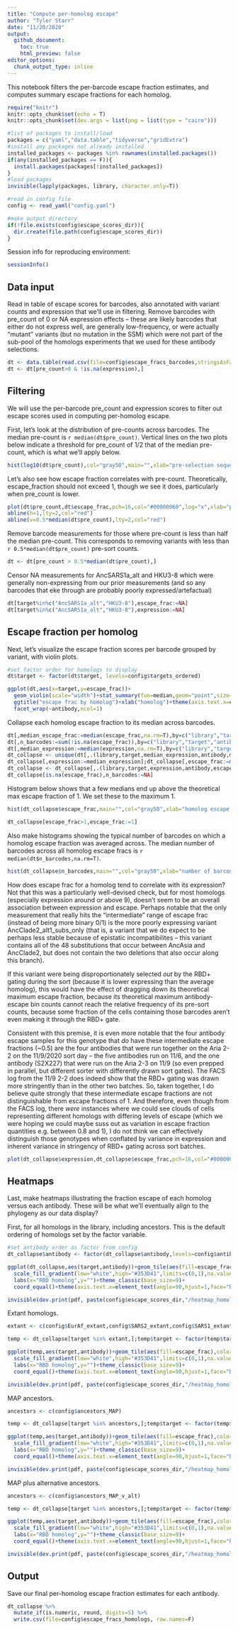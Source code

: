 ```yaml
---
title: "Compute per-homolog escape"
author: "Tyler Starr"
date: "11/20/2020"
output:
  github_document:
    toc: true
    html_preview: false
editor_options: 
  chunk_output_type: inline
---
```


This notebook filters the per-barcode escape fraction estimates, and computes summary escape fractions for each homolog.

```r
require("knitr")
knitr::opts_chunk$set(echo = T)
knitr::opts_chunk$set(dev.args = list(png = list(type = "cairo")))

#list of packages to install/load
packages = c("yaml","data.table","tidyverse","gridExtra")
#install any packages not already installed
installed_packages <- packages %in% rownames(installed.packages())
if(any(installed_packages == F)){
  install.packages(packages[!installed_packages])
}
#load packages
invisible(lapply(packages, library, character.only=T))

#read in config file
config <- read_yaml("config.yaml")

#make output directory
if(!file.exists(config$escape_scores_dir)){
  dir.create(file.path(config$escape_scores_dir))
}
```
Session info for reproducing environment:
```r
sessionInfo()
```

## Data input

Read in table of escape scores for barcodes, also annotated with variant counts and expression that we'll use in filtering. Remove barcodes with pre_count of 0 or NA expression effects -- these are likely barcodes that either do not express well, are generally low-frequency, or were actually "mutant" variants (but no mutation in the SSM) which were not part of the sub-pool of the homologs experiments that we used for these antibody selections.

```r
dt <- data.table(read.csv(file=config$escape_fracs_barcodes,stringsAsFactors = F))
dt <- dt[pre_count>0 & !is.na(expression),]
```

## Filtering

We will use the per-barcode pre_count and expression scores to filter out escape scores used in computing per-homolog escape.

First, let's look at the distribution of pre-counts across barcodes. The median pre-count is `r median(dt$pre_count)`. Vertical lines on the two plots below indicate a threshold for pre_count of 1/2 that of the median pre-count, which is what we'll apply below.

```r
hist(log10(dt$pre_count),col="gray50",main="",xlab="pre-selection sequencing count (log10 scale)");abline(v=log10(0.5*median(dt$pre_count)),col="red",lty=2)

```
Let's also see how escape fraction correlates with pre-count. Theoretically, escape_fraction should not exceed 1, though we see it does, particularly when pre_count is lower.

```r
plot(dt$pre_count,dt$escape_frac,pch=16,col="#00000060",log="x",xlab="pre-count (log scale)",ylab="escape fraction (shouldn't exceed 1)")
abline(h=1,lty=2,col="red")
abline(v=0.5*median(dt$pre_count),lty=2,col="red")
```

Remove barcode measurements for those where pre-count is less than half the median pre-count. This corresponds to removing variants with less than `r 0.5*median(dt$pre_count)` pre-sort counts.

```r
dt <- dt[pre_count > 0.5*median(dt$pre_count),]
```

Censor NA measurements for AncSARS1a_alt and HKU3-8 which were generally non-expressing from our prior measurements (and so any barcodes that eke through are probably poorly expressed/artefactual)

```r
dt[target%in%c("AncSARS1a_alt","HKU3-8"),escape_frac:=NA]
dt[target%in%c("AncSARS1a_alt","HKU3-8"),expression:=NA]
```

## Escape fraction per homolog

Next, let's visualize the escape fraction scores per barcode grouped by variant, with violin plots.

```r
#set factor order for homologs to display
dt$target <- factor(dt$target, levels=config$targets_ordered)

ggplot(dt,aes(x=target,y=escape_frac))+
  geom_violin(scale="width")+stat_summary(fun=median,geom="point",size=1)+
  ggtitle("escape frac by homolog")+xlab("homolog")+theme(axis.text.x=element_text(angle=-90,hjust=0))+
  facet_wrap(~antibody,ncol=1)

```

Collapse each homolog escape fraction to its median across barcodes.

```r
dt[,median_escape_frac:=median(escape_frac,na.rm=T),by=c("library","target","antibody")] #median escape across all barcodes for a homolog
dt[,n_barcodes:=sum(!is.na(escape_frac)),by=c("library","target","antibody")] #the number of barcodes on which a homolog median escape was calculated
dt[,median_expression:=median(expression,na.rm=T),by=c("library","target")] #the average expression of that homolog
dt_collapse <- unique(dt[,.(library,target,median_expression,antibody,median_escape_frac,n_barcodes)]) #collapse down to homolog-level data instead of barcode-level
dt_collapse[,expression:=median_expression];dt_collapse[,escape_frac:=median_escape_frac] #rename median quantities to just now be the homolog-level quantity
dt_collapse <- dt_collapse[,.(library,target,expression,antibody,escape_frac,n_barcodes)]
dt_collapse[is.na(escape_frac),n_barcodes:=NA]
```

Histogram below shows that a few medians end up above the theoretical max escape fraction of 1. We set these to the maximum 1.

```r
hist(dt_collapse$escape_frac,main="",col="gray50",xlab="homolog escape fraction",breaks=20)

dt_collapse[escape_frac>1,escape_frac:=1]
```

Also make histograms showing the typical number of barcodes on which a homolog escape fraction was averaged across. The median number of barcodes across all homolog escape fracs is `r median(dt$n_barcodes,na.rm=T)`.

```r
hist(dt_collapse$n_barcodes,main="",col="gray50",xlab="number of barcodes",breaks=20)
```

How does escape frac for a homolog tend to correlate with its expression? Not that this was a particularly well-devised check, but for most homologs (especially expression around or above 9), doesn't seem to be an overall association between expression and escape. Perhaps notable that the only measurement that really hits the "intermediate" range of escape frac (instead of being more binary 0/1) is the more poorly expressing variant AncClade2_alt1_subs_only (that is, a variant that we do expect to be perhaps less stable because of epistatic incompatibilites -- this variant contains all of the 48 substitutions that occur between AncAsia and AncClade2, but does not contain the two deletions that also occur along this branch).

If this variant were being disproportionately selected *out* by the RBD+ gating during the sort (because it is lower expressing than the average homolog), this would have the effect of dragging down its theoretical maximum escape fraction, because its theoretical maximum antibody-escape bin counts cannot reach the relative frequency of its pre-sort counts, because some fraction of the cells containing those barcodes aren't even making it through the RBD+ gate.

Consistent with this premise, it is even more notable that the four antibody escape samples for this genotype that *do* have these intermediate escape fractions (~0.5) are the four antibodies that were run together on the Aria 2-2 on the 11/9/2020 sort day -- the five antibodies run on 11/6, and the one antibody (S2X227) that were run on the Aria 2-3 on 11/9 (so even prepped in parallel, but different sorter with differently drawn sort gates). The FACS log from the 11/9 2-2 does indeed show that the RBD+ gating was drawn more stringently than in the other two batches. So, taken together, I do believe quite strongly that these intermediate escape fractions are not distinguishable from escape fractions of 1. And therefore, even though from the FACS log, there *were* instances where we could see clouds of cells representing different homologs with differing levels of escape (which we were hoping we could maybe suss out as variation in escape fraction quantities e.g. between 0.8 and 1), I do not think we can effectively distinguish those genotypes when conflated by variance in expression and inherent variance in stringency of RBD+ gating across sort batches.

```r
plot(dt_collapse$expression,dt_collapse$escape_frac,pch=16,col="#00000066",xlab="homolog expression",ylab="homolog escape fraction")
```

## Heatmaps

Last, make heatmaps illustrating the fraction escape of each homolog versus each antibody. These will be what we'll eventually align to the phylogeny as our data display?

First, for all homologs in the library, including ancestors. This is the default ordering of homologs set by the factor variable.

```r
#set antibody order as factor from config
dt_collapse$antibody <- factor(dt_collapse$antibody,levels=config$antibodies_ordered)

ggplot(dt_collapse,aes(target,antibody))+geom_tile(aes(fill=escape_frac),color="black",lwd=0.1)+
  scale_fill_gradient(low="white",high="#353D41",limits=c(0,1),na.value="cyan")+
  labs(x="RBD homolog",y="")+theme_classic(base_size=9)+
  coord_equal()+theme(axis.text.x=element_text(angle=90,hjust=1,face="bold"))

invisible(dev.print(pdf, paste(config$escape_scores_dir,"/heatmap_homologs_all.pdf",sep="")))
```

Extant homologs.

```r
extant <- c(config$EurAf_extant,config$SARS2_extant,config$SARS1_extant,config$Clade2_extant)

temp <- dt_collapse[target %in% extant,];temp$target <- factor(temp$target,levels=extant)

ggplot(temp,aes(target,antibody))+geom_tile(aes(fill=escape_frac),color="black",lwd=0.1)+
  scale_fill_gradient(low="white",high="#353D41",limits=c(0,1),na.value="cyan")+
  labs(x="RBD homolog",y="")+theme_classic(base_size=9)+
  coord_equal()+theme(axis.text.x=element_text(angle=90,hjust=1,face="bold"))

invisible(dev.print(pdf, paste(config$escape_scores_dir,"/heatmap_homologs_extant.pdf",sep="")))
```

MAP ancestors.

```r
ancestors <- c(config$ancestors_MAP)

temp <- dt_collapse[target %in% ancestors,];temp$target <- factor(temp$target,levels=ancestors)

ggplot(temp,aes(target,antibody))+geom_tile(aes(fill=escape_frac),color="black",lwd=0.1)+
  scale_fill_gradient(low="white",high="#353D41",limits=c(0,1),na.value="cyan")+
  labs(x="RBD homolog",y="")+theme_classic(base_size=9)+
  coord_equal()+theme(axis.text.x=element_text(angle=90,hjust=1,face="bold"))

invisible(dev.print(pdf, paste(config$escape_scores_dir,"/heatmap_homologs_MAP-ancestors.pdf",sep="")))
```

MAP plus alternative ancestors.

```r
ancestors <- c(config$ancestors_MAP_v_alt)

temp <- dt_collapse[target %in% ancestors,];temp$target <- factor(temp$target,levels=ancestors)

ggplot(temp,aes(target,antibody))+geom_tile(aes(fill=escape_frac),color="black",lwd=0.1)+
  scale_fill_gradient(low="white",high="#353D41",limits=c(0,1),na.value="cyan")+
  labs(x="RBD homolog",y="")+theme_classic(base_size=9)+
  coord_equal()+theme(axis.text.x=element_text(angle=90,hjust=1,face="bold"))

invisible(dev.print(pdf, paste(config$escape_scores_dir,"/heatmap_homologs_all-ancestors.pdf",sep="")))
```

## Output

Save our final per-homolog escape fraction estimates for each antibody.

```r
dt_collapse %>%
  mutate_if(is.numeric, round, digits=5) %>%
  write.csv(file=config$escape_fracs_homologs, row.names=F)

```

